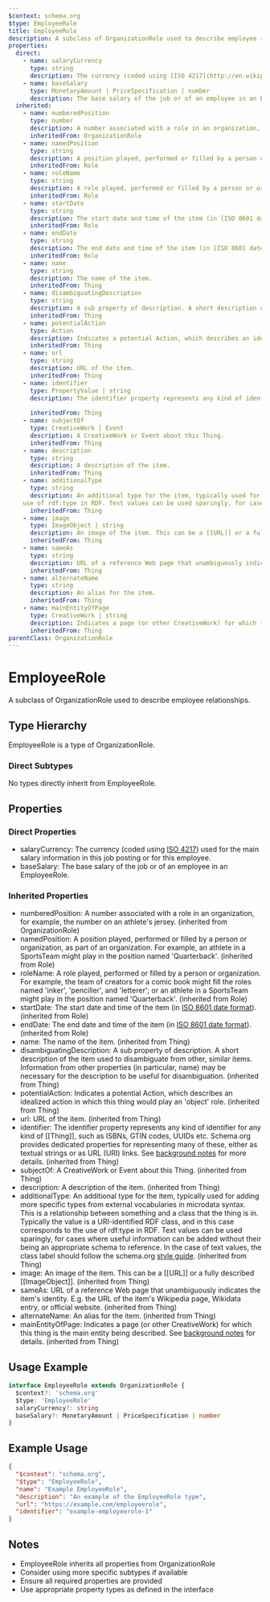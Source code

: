```yaml
---
$context: schema.org
$type: EmployeeRole
title: EmployeeRole
description: A subclass of OrganizationRole used to describe employee relationships.
properties:
  direct:
    - name: salaryCurrency
      type: string
      description: The currency (coded using [ISO 4217](http://en.wikipedia.org/wiki/ISO_4217)) used for the main salary information in this job posting or for this employee.
    - name: baseSalary
      type: MonetaryAmount | PriceSpecification | number
      description: The base salary of the job or of an employee in an EmployeeRole.
  inherited:
    - name: numberedPosition
      type: number
      description: A number associated with a role in an organization, for example, the number on an athlete's jersey.
      inheritedFrom: OrganizationRole
    - name: namedPosition
      type: string
      description: A position played, performed or filled by a person or organization, as part of an organization. For example, an athlete in a SportsTeam might play in the position named 'Quarterback'.
      inheritedFrom: Role
    - name: roleName
      type: string
      description: A role played, performed or filled by a person or organization. For example, the team of creators for a comic book might fill the roles named 'inker', 'penciller', and 'letterer'; or an athlete in a SportsTeam might play in the position named 'Quarterback'.
      inheritedFrom: Role
    - name: startDate
      type: string
      description: The start date and time of the item (in [ISO 8601 date format](http://en.wikipedia.org/wiki/ISO_8601)).
      inheritedFrom: Role
    - name: endDate
      type: string
      description: The end date and time of the item (in [ISO 8601 date format](http://en.wikipedia.org/wiki/ISO_8601)).
      inheritedFrom: Role
    - name: name
      type: string
      description: The name of the item.
      inheritedFrom: Thing
    - name: disambiguatingDescription
      type: string
      description: A sub property of description. A short description of the item used to disambiguate from other, similar items. Information from other properties (in particular, name) may be necessary for the description to be useful for disambiguation.
      inheritedFrom: Thing
    - name: potentialAction
      type: Action
      description: Indicates a potential Action, which describes an idealized action in which this thing would play an 'object' role.
      inheritedFrom: Thing
    - name: url
      type: string
      description: URL of the item.
      inheritedFrom: Thing
    - name: identifier
      type: PropertyValue | string
      description: The identifier property represents any kind of identifier for any kind of [[Thing]], such as ISBNs, GTIN codes, UUIDs etc. Schema.org provides dedicated properties for representing many of these, either as textual strings or as URL (URI) links. See [background notes](/docs/datamodel.html#identifierBg) for more details.
        
      inheritedFrom: Thing
    - name: subjectOf
      type: CreativeWork | Event
      description: A CreativeWork or Event about this Thing.
      inheritedFrom: Thing
    - name: description
      type: string
      description: A description of the item.
      inheritedFrom: Thing
    - name: additionalType
      type: string
      description: An additional type for the item, typically used for adding more specific types from external vocabularies in microdata syntax. This is a relationship between something and a class that the thing is in. Typically the value is a URI-identified RDF class, and in this case corresponds to the
    use of rdf:type in RDF. Text values can be used sparingly, for cases where useful information can be added without their being an appropriate schema to reference. In the case of text values, the class label should follow the schema.org <a href="https://schema.org/docs/styleguide.html">style guide</a>.
      inheritedFrom: Thing
    - name: image
      type: ImageObject | string
      description: An image of the item. This can be a [[URL]] or a fully described [[ImageObject]].
      inheritedFrom: Thing
    - name: sameAs
      type: string
      description: URL of a reference Web page that unambiguously indicates the item's identity. E.g. the URL of the item's Wikipedia page, Wikidata entry, or official website.
      inheritedFrom: Thing
    - name: alternateName
      type: string
      description: An alias for the item.
      inheritedFrom: Thing
    - name: mainEntityOfPage
      type: CreativeWork | string
      description: Indicates a page (or other CreativeWork) for which this thing is the main entity being described. See [background notes](/docs/datamodel.html#mainEntityBackground) for details.
      inheritedFrom: Thing
parentClass: OrganizationRole
---
```

# EmployeeRole

A subclass of OrganizationRole used to describe employee relationships.

## Type Hierarchy

EmployeeRole is a type of OrganizationRole.

### Direct Subtypes

No types directly inherit from EmployeeRole.

## Properties

### Direct Properties

- salaryCurrency: The currency (coded using [ISO 4217](http://en.wikipedia.org/wiki/ISO_4217)) used for the main salary information in this job posting or for this employee.
- baseSalary: The base salary of the job or of an employee in an EmployeeRole.

### Inherited Properties

- numberedPosition: A number associated with a role in an organization, for example, the number on an athlete's jersey. (inherited from OrganizationRole)
- namedPosition: A position played, performed or filled by a person or organization, as part of an organization. For example, an athlete in a SportsTeam might play in the position named 'Quarterback'. (inherited from Role)
- roleName: A role played, performed or filled by a person or organization. For example, the team of creators for a comic book might fill the roles named 'inker', 'penciller', and 'letterer'; or an athlete in a SportsTeam might play in the position named 'Quarterback'. (inherited from Role)
- startDate: The start date and time of the item (in [ISO 8601 date format](http://en.wikipedia.org/wiki/ISO_8601)). (inherited from Role)
- endDate: The end date and time of the item (in [ISO 8601 date format](http://en.wikipedia.org/wiki/ISO_8601)). (inherited from Role)
- name: The name of the item. (inherited from Thing)
- disambiguatingDescription: A sub property of description. A short description of the item used to disambiguate from other, similar items. Information from other properties (in particular, name) may be necessary for the description to be useful for disambiguation. (inherited from Thing)
- potentialAction: Indicates a potential Action, which describes an idealized action in which this thing would play an 'object' role. (inherited from Thing)
- url: URL of the item. (inherited from Thing)
- identifier: The identifier property represents any kind of identifier for any kind of [[Thing]], such as ISBNs, GTIN codes, UUIDs etc. Schema.org provides dedicated properties for representing many of these, either as textual strings or as URL (URI) links. See [background notes](/docs/datamodel.html#identifierBg) for more details.
         (inherited from Thing)
- subjectOf: A CreativeWork or Event about this Thing. (inherited from Thing)
- description: A description of the item. (inherited from Thing)
- additionalType: An additional type for the item, typically used for adding more specific types from external vocabularies in microdata syntax. This is a relationship between something and a class that the thing is in. Typically the value is a URI-identified RDF class, and in this case corresponds to the
    use of rdf:type in RDF. Text values can be used sparingly, for cases where useful information can be added without their being an appropriate schema to reference. In the case of text values, the class label should follow the schema.org <a href="https://schema.org/docs/styleguide.html">style guide</a>. (inherited from Thing)
- image: An image of the item. This can be a [[URL]] or a fully described [[ImageObject]]. (inherited from Thing)
- sameAs: URL of a reference Web page that unambiguously indicates the item's identity. E.g. the URL of the item's Wikipedia page, Wikidata entry, or official website. (inherited from Thing)
- alternateName: An alias for the item. (inherited from Thing)
- mainEntityOfPage: Indicates a page (or other CreativeWork) for which this thing is the main entity being described. See [background notes](/docs/datamodel.html#mainEntityBackground) for details. (inherited from Thing)

## Usage Example

```typescript
interface EmployeeRole extends OrganizationRole {
  $context?: 'schema.org'
  $type: 'EmployeeRole'
  salaryCurrency?: string
  baseSalary?: MonetaryAmount | PriceSpecification | number
}
```

## Example Usage

```json
{
  "$context": "schema.org",
  "$type": "EmployeeRole",
  "name": "Example EmployeeRole",
  "description": "An example of the EmployeeRole type",
  "url": "https://example.com/employeerole",
  "identifier": "example-employeerole-1"
}
```

## Notes

- EmployeeRole inherits all properties from OrganizationRole
- Consider using more specific subtypes if available
- Ensure all required properties are provided
- Use appropriate property types as defined in the interface